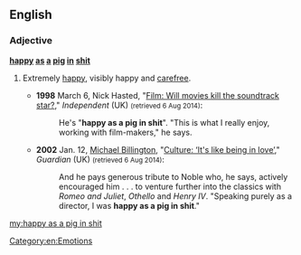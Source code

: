 ==English==

===Adjective===
'''[[happy]] [[as]] [[a]] [[pig]] [[in]] [[shit]]'''

# {{context|British|and|Irish|slang|simile|vulgar|lang=en}} Extremely [[happy]], visibly happy and [[carefree]].
#* '''1998''' March 6, Nick Hasted, "[http://www.independent.co.uk/life-style/film-will-movies-kill-the-soundtrack-star-1148509.html Film: Will movies kill the soundtrack star?]," ''Independent'' (UK) <small>(retrieved 6 Aug 2014)</small>:
#*: He's "'''happy as a pig in shit'''". "This is what I really enjoy, working with film-makers," he says.
#* '''2002''' Jan. 12, [[w:Michael Billington (critic)|Michael Billington]], "[http://www.theguardian.com/culture/2002/jan/12/artsfeatures.whoswhoinbritishtheatre Culture: ‘It's like being in love’]," ''Guardian'' (UK) <small>(retrieved 6 Aug 2014)</small>:
#*: And he pays generous tribute to Noble who, he says, actively encouraged him . . . to venture further into the classics with ''Romeo and Juliet'', ''Othello'' and ''Henry IV''. "Speaking purely as a director, I was '''happy as a pig in shit'''." 

[[Category:en:Emotions]]

[[my:happy as a pig in shit]]